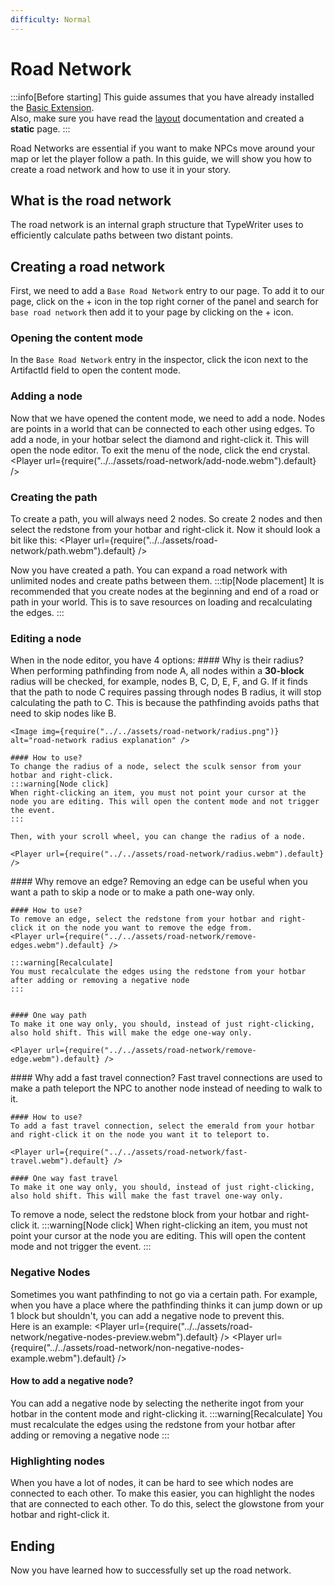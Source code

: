 ```yaml
---
difficulty: Normal
---
```



# Road Network
:::info[Before starting]
This guide assumes that you have already installed the [Basic Extension](../../02-getting-started/01-installation.mdx#basic-extension).\
Also, make sure you have read the [layout](../../02-getting-started/02-layout.mdx) documentation and created a **static** page.
:::

Road Networks are essential if you want to make NPCs move around your map or let the player follow a path. In this guide, we will show you how to create a road network and how to use it in your story.

## What is the road network
The road network is an internal graph structure that TypeWriter uses to efficiently calculate paths between two distant points.

## Creating a road network
First, we need to add a `Base Road Network` entry to our page. To add it to our page, click on the + icon in the top right corner of the panel and search for `base road network` then add it to your page by clicking on the + icon.

<EntrySearch entryName='base_road_network' />

### Opening the content mode 
In the `Base Road Network` entry in the inspector, click the <ActionButton button='capture'/> icon next to the ArtifactId field to open the content mode.

### Adding a node
Now that we have opened the content mode, we need to add a node. Nodes are points in a world that can be connected to each other using edges. To add a node, in your hotbar select the diamond and right-click it. This will open the node editor. To exit the menu of the node, click the end crystal.
<Player url={require("../../assets/road-network/add-node.webm").default} />

### Creating the path
To create a path, you will always need 2 nodes. So create 2 nodes and then select the redstone from your hotbar and right-click it. Now it should look a bit like this:
<Player url={require("../../assets/road-network/path.webm").default} />

Now you have created a path. You can expand a road network with unlimited nodes and create paths between them.
:::tip[Node placement]
It is recommended that you create nodes at the beginning and end of a road or path in your world. This is to save resources on loading and recalculating the edges.
:::

### Editing a node
When in the node editor, you have 4 options:
<Tabs groupId="node-editor" queryString>
  <TabItem value="change-radius" label="Change Radius" default>
    #### Why is their radius?
    When performing pathfinding from node A, all nodes within a **30-block** radius will be checked, for example, nodes B, C, D, E, F, and G. If it finds that the path to node C requires passing through nodes B radius, it will stop calculating the path to C. This is because the pathfinding avoids paths that need to skip nodes like B.
    
    <Image img={require("../../assets/road-network/radius.png")} alt="road-network radius explanation" />

    #### How to use? 
    To change the radius of a node, select the sculk sensor from your hotbar and right-click.
    :::warning[Node click]
    When right-clicking an item, you must not point your cursor at the node you are editing. This will open the content mode and not trigger the event.
    :::

    Then, with your scroll wheel, you can change the radius of a node.

    <Player url={require("../../assets/road-network/radius.webm").default} />
  </TabItem>
  <TabItem value="remove-edge" label="Remove Edge">
    #### Why remove an edge?
    Removing an edge can be useful when you want a path to skip a node or to make a path one-way only.

    #### How to use?
    To remove an edge, select the redstone from your hotbar and right-click it on the node you want to remove the edge from.
    <Player url={require("../../assets/road-network/remove-edges.webm").default} />

    :::warning[Recalculate]
    You must recalculate the edges using the redstone from your hotbar after adding or removing a negative node
    :::


    #### One way path
    To make it one way only, you should, instead of just right-clicking, also hold shift. This will make the edge one-way only.

    <Player url={require("../../assets/road-network/remove-edge.webm").default} />
  </TabItem>
  <TabItem value="fast-travel" label="Add Fast Travel Connection">
    #### Why add a fast travel connection?
    Fast travel connections are used to make a path teleport the NPC to another node instead of needing to walk to it.

    #### How to use?
    To add a fast travel connection, select the emerald from your hotbar and right-click it on the node you want it to teleport to.

    <Player url={require("../../assets/road-network/fast-travel.webm").default} />

    #### One way fast travel
    To make it one way only, you should, instead of just right-clicking, also hold shift. This will make the fast travel one-way only.
  </TabItem>
  <TabItem value="remove-node" label="Remove Node">
    To remove a node, select the redstone block from your hotbar and right-click it.
    :::warning[Node click]
    When right-clicking an item, you must not point your cursor at the node you are editing. This will open the content mode and not trigger the event.
    :::
  </TabItem>
</Tabs>

### Negative Nodes
Sometimes you want pathfinding to not go via a certain path. For example, when you have a place where the pathfinding thinks it can jump down or up 1 block but shouldn't, you can add a negative node to prevent this.\
Here is an example:
<Tabs groupId="negative-nodes" queryString>
  <TabItem value="with" label="With Negative Node" default>
    <Player url={require("../../assets/road-network/negative-nodes-preview.webm").default} />
  </TabItem>
  <TabItem value="without" label="Without Negative Node">
     <Player url={require("../../assets/road-network/non-negative-nodes-example.webm").default} />
  </TabItem>
</Tabs>

#### How to add a negative node?
You can add a negative node by selecting the netherite ingot from your hotbar in the content mode and right-clicking it.
:::warning[Recalculate]
You must recalculate the edges using the redstone from your hotbar after adding or removing a negative node
:::

### Highlighting nodes
When you have a lot of nodes, it can be hard to see which nodes are connected to each other. To make this easier, you can highlight the nodes that are connected to each other. To do this, select the glowstone from your hotbar and right-click it.

## Ending
Now you have learned how to successfully set up the road network.
